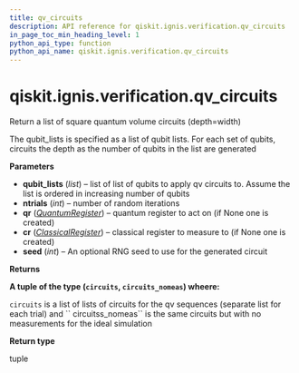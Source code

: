 ```yaml
---
title: qv_circuits
description: API reference for qiskit.ignis.verification.qv_circuits
in_page_toc_min_heading_level: 1
python_api_type: function
python_api_name: qiskit.ignis.verification.qv_circuits
---
```


# qiskit.ignis.verification.qv\_circuits

<Function id="qiskit.ignis.verification.qv_circuits" name="qv_circuits" isDedicatedPage={true} github="https://github.com/qiskit-community/qiskit-ignis/tree/stable/0.7/qiskit/ignis/verification/quantum_volume/circuits.py" signature="qv_circuits(qubit_lists, ntrials=1, qr=None, cr=None, seed=None)">
  Return a list of square quantum volume circuits (depth=width)

  The qubit\_lists is specified as a list of qubit lists. For each set of qubits, circuits the depth as the number of qubits in the list are generated

  **Parameters**

  *   **qubit\_lists** (*list*) – list of list of qubits to apply qv circuits to. Assume the list is ordered in increasing number of qubits
  *   **ntrials** (*int*) – number of random iterations
  *   **qr** ([*QuantumRegister*](qiskit.circuit.QuantumRegister "qiskit.circuit.QuantumRegister")) – quantum register to act on (if None one is created)
  *   **cr** ([*ClassicalRegister*](qiskit.circuit.ClassicalRegister "qiskit.circuit.ClassicalRegister")) – classical register to measure to (if None one is created)
  *   **seed** (*int*) – An optional RNG seed to use for the generated circuit

  **Returns**

  **A tuple of the type (`circuits`, `circuits_nomeas`) wheere:**

  `circuits` is a list of lists of circuits for the qv sequences (separate list for each trial) and \`\` circuitss\_nomeas\`\` is the same circuits but with no measurements for the ideal simulation

  **Return type**

  tuple
</Function>

